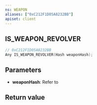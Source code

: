 ```yaml
---
ns: WEAPON
aliases: ["0xC212F1D05A8232BB"]
apiset: client
---
```

## IS_WEAPON_REVOLVER

```c
// 0xC212F1D05A8232BB
Any IS_WEAPON_REVOLVER(Hash weaponHash);
```


## Parameters
* **weaponHash**: Refer to <EmbeddedEnum type="eWeaponHash" />

## Return value
